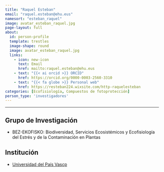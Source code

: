 ```yaml
---
title: "Raquel Esteban"
email: "raquel.esteban@ehu.eus"  
namesort: "esteban_raquel"
image: avatar_esteban_raquel.jpg
page-layout: full
about: 
  id: person-profile
  template: trestles
  image-shape: round
  image: avatar_esteban_raquel.jpg
  links:
    - icon: new-icon
      text: Email
      href: mailto:raquel.esteban@ehu.eus
    - text: "{{< ai orcid >}} ORCID"
      href: https://orcid.org/0000-0003-2560-3310
    - text: "{{< fa globe >}} Personal web"
      href: https://resteban224.wixsite.com/http-raquelesteban
categories: [Ecofisiología, Compuestos de fotoprotección]
person_type: 'investigadores'
---
```

 
<hr>

:::{#person-profile}

## Grupo de Investigación
- BEZ-EKOFISKO: Biodiversidad, Servicios Ecosistémicos y Ecofisiología del Estrés y de la Contaminación en Plantas

## Institución
- [Universidad del País Vascp](https://www.ehu.eus/es/)

:::
